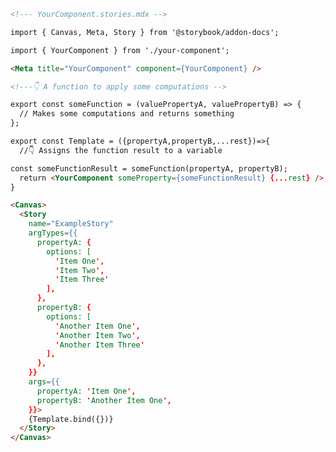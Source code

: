 ```md
<!--- YourComponent.stories.mdx -->

import { Canvas, Meta, Story } from '@storybook/addon-docs';

import { YourComponent } from './your-component';

<Meta title="YourComponent" component={YourComponent} />

<!---👇 A function to apply some computations -->

export const someFunction = (valuePropertyA, valuePropertyB) => {
  // Makes some computations and returns something
};

export const Template = ({propertyA,propertyB,...rest})=>{
  //👇 Assigns the function result to a variable

const someFunctionResult = someFunction(propertyA, propertyB);
  return <YourComponent someProperty={someFunctionResult} {...rest} />;
}

<Canvas>
  <Story
    name="ExampleStory"
    argTypes={{
      propertyA: {
        options: [
          'Item One',
          'Item Two',
          'Item Three'
        ],
      },
      propertyB: {
        options: [
          'Another Item One',
          'Another Item Two',
          'Another Item Three'
        ],
      },
    }}
    args={{
      propertyA: 'Item One',
      propertyB: 'Another Item One',
    }}>
    {Template.bind({})}
  </Story>
</Canvas>
```